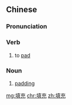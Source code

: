 ==Chinese==
{{zh-forms}}

===Pronunciation===
{{zh-pron
|m=tiánchōng
|c=tin4 cung1
|mn=qz,xm,zz:tiân-chhiong/tw:thiân-chhiong
|cat=v,n
}}

===Verb===
{{zh-verb}}

# to [[pad]]

===Noun===
{{zh-noun}}

# [[padding]]

[[mg:填充]]
[[chr:填充]]
[[zh:填充]]